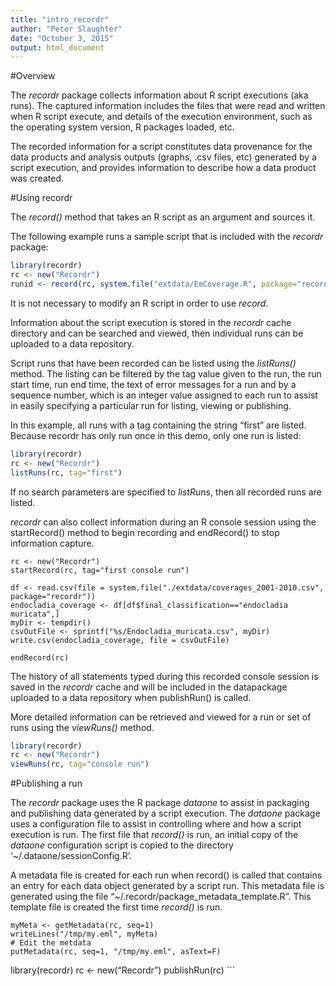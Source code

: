 ```yaml
---
title: "intro_recordr"
author: "Peter Slaughter"
date: "October 3, 2015"
output: html_document
---
```

#Overview

The *recordr* package collects information about R script executions (aka runs). The captured information 
includes the files that were read and written when R script execute, and details of the execution
environment, such as the operating system version, R packages loaded, etc.

The recorded information for a script constitutes data provenance for the data products and analysis
outputs (graphs, .csv files, etc) generated by a script execution, and provides information to describe how a data product was created.

#Using recordr

The *record()* method that takes an R script as an argument and sources it.

The following example runs a sample script that is included with the *recordr* package:

```r
library(recordr)
rc <- new("Recordr")
runid <- record(rc, system.file("extdata/EmCoverage.R", package="recordr") , tag="first recordr run")
```
It is not necessary to modify an R script in order to use *record*.

Information about the script execution is stored in the *recordr* cache directory and can be searched and viewed,  then individual runs can be uploaded to a  data repository.

Script runs that have been recorded can be listed using the *listRuns()* method. The
listing can be filtered by the tag value given to the run, the run start time, run end time, the text of error messages for a run and by a sequence number, which is an integer
value assigned to each run to assist in easily specifying a particular run for listing, 
viewing or publishing.

In this example, all runs with a tag containing the string "first" are listed. Because
recordr has only run once in this demo, only one run is listed:
```r
library(recordr)
rc <- new("Recordr")
listRuns(rc, tag="first")
```
If no search parameters are specified to *listRuns*, then all recorded runs are listed. 

*recordr* can also collect information during an R console session using the
startRecord() method to begin recording and endRecord() to stop information capture. 

```
rc <- new("Recordr")
startRecord(rc, tag="first console run")

df <- read.csv(file = system.file("./extdata/coverages_2001-2010.csv", package="recordr"))
endocladia_coverage <- df[df$final_classification=="endocladia muricata",]
myDir <- tempdir()
csvOutFile <- sprintf("%s/Endocladia_muricata.csv", myDir)
write.csv(endocladia_coverage, file = csvOutFile)

endRecord(rc)
```

The history of all statements typed during this recorded console session is
saved in the *recordr* cache and will be included in the datapackage uploaded 
to a data repository when publishRun() is called.

More detailed information can be retrieved and viewed for a run or set of runs
using the *viewRuns()* method.

```r
library(recordr)
rc <- new("Recordr")
viewRuns(rc, tag="console run")
```
#Publishing a run

The *recordr* package uses the R package *dataone* to assist in packaging and publishing data
generated by a script execution. The *dataone* package uses a configuration file to assist
in controlling where and how a script execution is run. The first file that *record()* is
run, an initial copy of the *dataone* configuration script is copied to the directory
'~/.dataone/sessionConfig.R'.

A metadata file is created for each run when record() is called that contains an
entry for each data object generated by a script run. This metadata file is
generated using the file "~/.recordr/package_metadata_template.R". This template file
is created the first time *record()* is run. 

```
myMeta <- getMetadata(rc, seq=1)
writeLines("/tmp/my.eml", myMeta)
# Edit the metdata
putMetadata(rc, seq=1, "/tmp/my.eml", asText=F)

```
library(recordr)
rc <- new("Recordr")
publishRun(rc)
```
